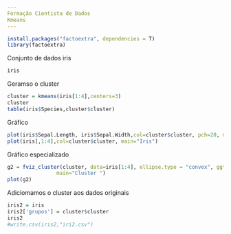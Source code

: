 ```yaml
---
Formação Cientista de Dados
Kmeans
---
```


```r
install.packages("factoextra", dependencies = T)
library(factoextra)

```

Conjunto de dados iris
```r
iris
```
Geramso o cluster
```r
cluster = kmeans(iris[1:4],centers=3)
cluster
table(iris$Species,cluster$cluster)

```
Gráfico
```r
plot(iris$Sepal.Length, iris$Sepal.Width,col=cluster$cluster, pch=20, main="iris")
plot(iris[,1:4],col=cluster$cluster, main="Iris")
```
Gráfico especializado
```r
g2 = fviz_cluster(cluster, data=iris[1:4], ellipse.type = "convex", ggtheme = theme_bw(),
                main="Cluster ")
plot(g2)
```
Adiciomamos o cluster aos dados originais
```r
iris2 = iris
iris2['grupos'] = cluster$cluster
iris2
#write.csv(iris2,"iri2.csv")
```

